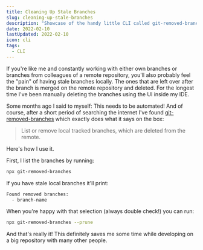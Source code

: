 ```yaml
---
title: Cleaning Up Stale Branches
slug: cleaning-up-stale-branches
description: "Showcase of the handy little CLI called git-removed-branches. It allows you to clean up your stale git branches in no time!"
date: 2022-02-10
lastUpdated: 2022-02-10
icon: cli
tags:
  - CLI
---
```


If you're like me and constantly working with either own branches or branches from colleagues of a remote repository, you'll also probably feel the "pain" of having stale branches locally. The ones that are left over after the branch is merged on the remote repository and deleted. For the longest time I've been manually deleting the branches using the UI inside my IDE.

Some months ago I said to myself: This needs to be automated! And of course, after a short period of searching the internet I've found [git-removed-branches](https://github.com/nemisj/git-removed-branches) which exactly does what it says on the box:

> List or remove local tracked branches, which are deleted from the remote.

Here's how I use it.

First, I list the branches by running:

```sh
npx git-removed-branches
```

If you have stale local branches it'll print:

```sh
Found removed branches:
  - branch-name
```

When you're happy with that selection (always double check!) you can run:

```sh
npx git-removed-branches --prune
```

And that's really it! This definitely saves me some time while developing on a big repository with many other people.
